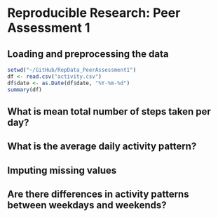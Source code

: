 # Reproducible Research: Peer Assessment 1


## Loading and preprocessing the data

```r
setwd("~/GitHub/RepData_PeerAssessment1")
df <- read.csv("activity.csv")
df$date <- as.Date(df$date, "%Y-%m-%d")
summary(df)
```

## What is mean total number of steps taken per day?



## What is the average daily activity pattern?



## Imputing missing values



## Are there differences in activity patterns between weekdays and weekends?

